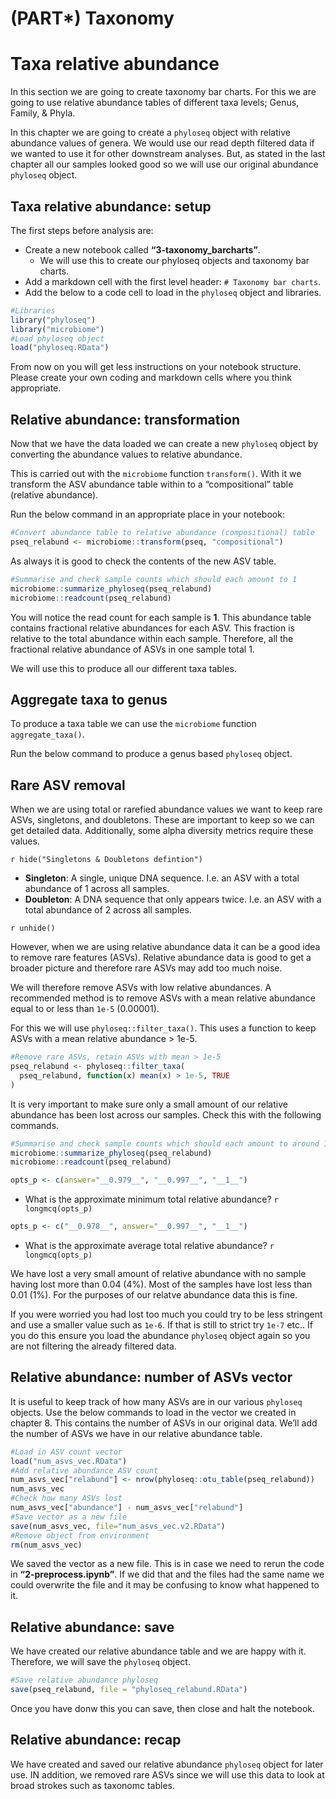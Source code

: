 # (PART\*) Taxonomy {-}

# Taxa relative abundance

In this section we are going to create taxonomy bar charts.
For this we are going to use relative abundance tables of different taxa levels; Genus, Family, & Phyla.

In this chapter we are going to create a `phyloseq` object with relative abundance values of genera. 
We would use our read depth filtered data if we wanted to use it for other downstream analyses.
But, as stated in the last chapter all our samples looked good so we will use our original abundance `phyloseq` object.

## Taxa relative abundance: setup

The first steps before analysis are:

- Create a new notebook called __"3-taxonomy_barcharts"__.
  - We will use this to create our phyloseq objects and taxonomy bar charts.
- Add a markdown cell with the first level header: `# Taxonomy bar charts`.
- Add the below to a code cell to load in the `phyloseq` object and libraries.
```r
#Libraries
library("phyloseq")
library("microbiome")
#Load phyloseq object
load("phyloseq.RData")
```

From now on you will get less instructions on your notebook structure. 
Please create your own coding and markdown cells where you think appropriate.

## Relative abundance: transformation

Now that we have the data loaded we can create a new `phyloseq` object by converting the abundance values to relative abundance.

This is carried out with the `microbiome` function `transform()`. With it we transform the ASV abundance table within to a "compositional" table (relative abundance). 

Run the below command in an appropriate place in your notebook:

```r
#Convert abundance table to relative abundance (compositional) table
pseq_relabund <- microbiome::transform(pseq, "compositional")
```

As always it is good to check the contents of the new ASV table.

```r
#Summarise and check sample counts which should each amount to 1
microbiome::summarize_phyloseq(pseq_relabund)
microbiome::readcount(pseq_relabund)
```

You will notice the read count for each sample is __1__. This abundance table contains fractional relative abundances for each ASV. This fraction is relative to the total abundance within each sample. Therefore, all the fractional relative abundance of ASVs in one sample total 1.

We will use this to produce all our different taxa tables.

## Aggregate taxa to genus

To produce a taxa table we can use the `microbiome` function `aggregate_taxa()`.

Run the below command to produce a genus based `phyloseq` object.





## Rare ASV removal

When we are using total or rarefied abundance values we want to keep rare ASVs, singletons, and doubletons. These are important to keep so we can get detailed data. Additionally, some alpha diversity metrics require these values.

`r hide("Singletons & Doubletons defintion")`

- __Singleton__: A single, unique DNA sequence. I.e. an ASV with a total abundance of 1 across all samples.
- __Doubleton__: A DNA sequence that only appears twice. I.e. an ASV with a total abundance of 2 across all samples.

`r unhide()`

However, when we are using relative abundance data it can be a good idea to remove rare features (ASVs). Relative abundance data is good to get a broader picture and therefore rare ASVs may add too much noise.

We will therefore remove ASVs with low relative abundances. A recommended method is to remove ASVs with a mean relative abundance equal to or less than `1e-5` (0.00001).

For this we will use `phyloseq::filter_taxa()`. This uses a function to keep ASVs with a mean relative abundance > 1e-5.

```r
#Remove rare ASVs, retain ASVs with mean > 1e-5
pseq_relabund <- phyloseq::filter_taxa(
  pseq_relabund, function(x) mean(x) > 1e-5, TRUE
)
```

It is very important to make sure only a small amount of our relative abundance has been lost across our samples. Check this with the following commands.

```r
#Summarise and check sample counts which should each amount to around 1
microbiome::summarize_phyloseq(pseq_relabund)
microbiome::readcount(pseq_relabund)
```

```r
opts_p <- c(answer="__0.979__", "__0.997__", "__1__")
```
  - What is the approximate minimum total relative abundance? `r longmcq(opts_p)`

```r
opts_p <- c("__0.978__", answer="__0.997__", "__1__")
```
  - What is the approximate average total relative abundance? `r longmcq(opts_p)`

We have lost a very small amount of relative abundance with no sample having lost more than 0.04 (4%). Most of the samples have lost less than 0.01 (1%). For the purposes of our relatve abundance data this is fine.

If you were worried you had lost too much you could try to be less stringent and use a smaller value such as `1e-6`. If that is still to strict try `1e-7` etc.. If you do this ensure you load the abundance `phyloseq` object again so you are not filtering the already filtered data.

## Relative abundance: number of ASVs vector

It is useful to keep track of how many ASVs are in our various `phyloseq` objects. Use the below commands to load in the vector we created in chapter 8. This contains the number of ASVs in our original data. We'll add the number of ASVs we have in our relative abundance table.

```r
#Load in ASV count vector
load("num_asvs_vec.RData")
#Add relative abundance ASV count
num_asvs_vec["relabund"] <- nrow(phyloseq::otu_table(pseq_relabund))
num_asvs_vec
#Check how many ASVs lost
num_asvs_vec["abundance"] - num_asvs_vec["relabund"]
#Save vector as a new file
save(num_asvs_vec, file="num_asvs_vec.v2.RData")
#Remove object from environment
rm(num_asvs_vec)
```

We saved the vector as a new file. This is in case we need to rerun the code in __"2-preprocess.ipynb"__. If we did that and the files had the same name we could overwrite the file and it may be confusing to know what happened to it. 

## Relative abundance: save

We have created our relative abundance table and we are happy with it. Therefore, we will save the `phyloseq` object.

```r
#Save relative abundance phyloseq
save(pseq_relabund, file = "phyloseq_relabund.RData")
```

Once you have donw this you can save, then close and halt the notebook.

## Relative abundance: recap

We have created and saved our relative abundance `phyloseq` object for later use. IN addition, we removed rare ASVs since we will use this data to look at broad strokes such as taxonomc tables.

